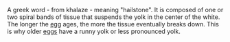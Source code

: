 A greek word - from khalaze - meaning "hailstone".  It is composed of one or two spiral bands of tissue that suspends the yolk in the center of the white.  The longer the [[egg]] ages, the more the tissue eventually breaks down.  This is why older [[egg]]s have a runny yolk or less pronounced yolk.